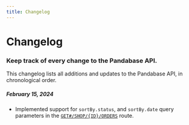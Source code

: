 ```yaml
---
title: Changelog
---
```


# Changelog

### Keep track of every change to the Pandabase API.

This changelog lists all additions and updates to the Pandabase API, in
chronological order.

##### February 15, 2024

- Implemented support for `sortBy.status`, and `sortBy.date` query parameters in
  the
  [`GET#/SHOP/{ID}/ORDERS`](http://localhost:3000/developers/resources/order)
  route.
